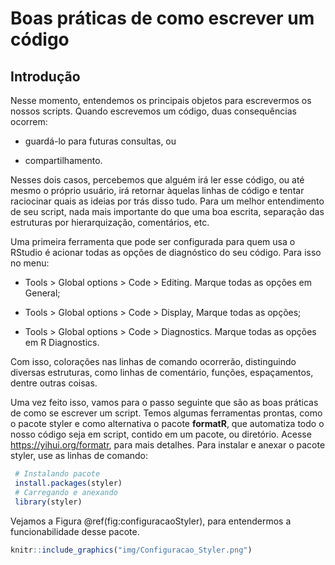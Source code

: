 # Boas práticas de como escrever um código

## Introdução

Nesse momento, entendemos os principais objetos para escrevermos os nossos scripts. Quando escrevemos um código, duas consequências ocorrem:

- guardá-lo para futuras consultas, ou

- compartilhamento.

Nesses dois casos, percebemos que alguém irá ler esse código, ou até mesmo o próprio usuário, irá retornar àquelas linhas de código e tentar raciocinar quais as ideias por trás disso tudo. Para um melhor entendimento de seu script, nada mais importante do que uma boa escrita, separação das estruturas por hierarquização, comentários, etc.

Uma primeira ferramenta que pode ser configurada para quem usa o RStudio é acionar todas as opções de diagnóstico do seu código. Para isso no menu:

- Tools > Global options > Code > Editing. Marque todas as opções em General;

- Tools > Global options > Code > Display, Marque todas as opções;

- Tools > Global options > Code > Diagnostics. Marque todas as opções em R Diagnostics.

Com isso, colorações nas linhas de comando ocorrerão, distinguindo diversas estruturas, como linhas de comentário, funções, espaçamentos, dentre outras coisas.

Uma vez feito isso, vamos para o passo seguinte que são as boas práticas de como se escrever um script. Temos algumas ferramentas prontas, como o pacote styler e como alternativa o pacote **formatR**, que automatiza todo o nosso código seja em script, contido em um pacote, ou diretório. Acesse <https://yihui.org/formatr>, para mais detalhes. Para instalar e anexar o pacote styler, use as linhas de comando:

```r
 # Instalando pacote
 install.packages(styler)
 # Carregando e anexando
 library(styler)

```

Vejamos a Figura \@ref(fig:configuracaoStyler), para entendermos a funcionabilidade desse pacote.

```r
knitr::include_graphics("img/Configuracao_Styler.png")
```